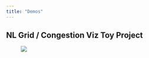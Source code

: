 ```yaml
---
title: "Demos"
---
```


## NL Grid / Congestion Viz Toy Project

![![](images/clipboard-3990479675.png)](images/clipboard-2561397334.png)

```{=html}
 <!-- <iframe width="780" height="400" src="https://quarto.org/" title="Quarto Documentation"></iframe> -->
```

